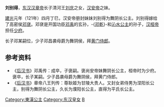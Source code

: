 {{東亞女性歷史人物
| 名稱=舞阴公主
| 身份=[[汉朝|汉朝]]公主
| 畫像=
| 說明=
| 姓=刘
| 名=别得
| 封爵=[[公主|公主]]
| 位號=
| 封號=舞阴长公主
| 出生年=
| 婚年=
| 逝世年=
| 諡號=
| 墳墓=
| 父親=清河王[[刘庆_(东汉)|刘庆]]
| 兄弟=汉安帝
| 夫=邓裦
| 子=邓某、邓昌
|}}
'''刘别得'''，[[东汉|东汉]][[汉章帝|汉章帝]]长子清河王[[刘庆_(东汉)|刘庆]]之女，[[汉安帝|汉安帝]]之妹。

[[建光_(东汉)|建光]]元年（121年）四月丁巳，汉安帝册封妹妹刘别得为舞阴长公主。刘别得嫁给了高密侯[[邓裦|邓裦]]。邓裦是开国功臣[[邓禹|邓禹]]的玄孙，-{[[邓乾|邓乾]]}-和[[刘致|沁水公主]]的孙子，[[汉桓帝|汉桓帝]]担任[[少府|少府]]。

长子邓某嗣位，少子邓昌袭母爵为舞阴侯，拜[[黄门侍郎|黄门侍郎]]。

==参考资料==
*《[[后汉书|后汉书]]》邓禹传：成卒，子褒嗣。褒尚安帝妹舞阴长公主，桓帝时为少府。褒卒，长子某嗣。少子昌袭母爵为舞阴侯，拜黄门侍郎。
*《[[后汉书|后汉书]]》章帝八王列传：尊耿姬为甘陵大贵人。又封女弟侍男为涅阳长公主，别得为舞阴长公主，久长为濮阳长公主，直得为平氏长公主。

[[Category:東漢公主|Category:東漢公主]]
[[Category:东汉皇女|Category:东汉皇女]]
[[Category:刘姓|B]]